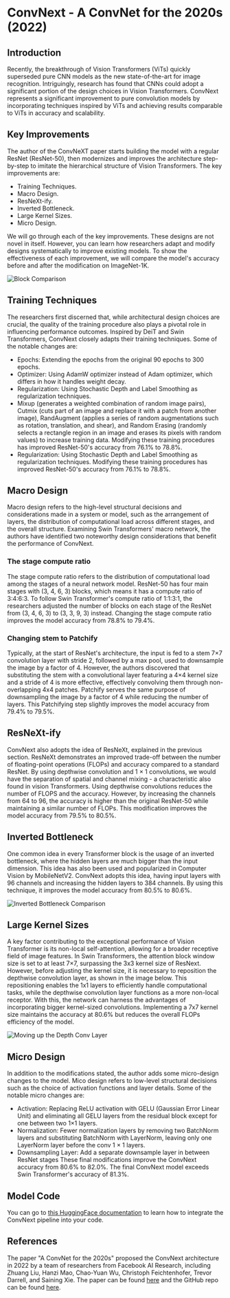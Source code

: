 # ConvNext - A ConvNet for the 2020s (2022)

## Introduction
Recently, the breakthrough of Vision Transformers (ViTs) quickly superseded pure CNN models as the new state-of-the-art for image recognition.
Intriguingly, research has found that CNNs could adopt a significant portion of the design choices in Vision Transformers.
ConvNext represents a significant improvement to pure convolution models by incorporating techniques inspired by ViTs and achieving results comparable to ViTs in accuracy and scalability.


## Key Improvements
The author of the ConvNeXT paper starts building the model with a regular ResNet (ResNet-50), then modernizes and improves the architecture step-by-step to imitate the hierarchical structure of Vision Transformers.
The key improvements are:
- Training Techniques.
- Macro Design.
- ResNeXt-ify.
- Inverted Bottleneck.
- Large Kernel Sizes.
- Micro Design.

We will go through each of the key improvements.
These designs are not novel in itself. However, you can learn how researchers adapt and modify designs systematically to improve existing models.
To show the effectiveness of each improvement, we will compare the model's accuracy before and after the modification on ImageNet-1K.


![Block Comparison](https://huggingface.co/datasets/hf-vision/course-assets/resolve/main/block_comparison.png)


## Training Techniques
The researchers first discerned that, while architectural design choices are crucial, the quality of the training procedure also plays a pivotal role in influencing performance outcomes.
Inspired by DeiT and Swin Transformers, ConvNext closely adapts their training techniques. Some of the notable changes are:
- Epochs: Extending the epochs from the original 90 epochs to 300 epochs.
- Optimizer: Using AdamW optimizer instead of Adam optimizer, which differs in how it handles weight decay.
- Regularization: Using Stochastic Depth and Label Smoothing as regularization techniques.
- Mixup (generates a weighted combination of random image pairs), Cutmix (cuts part of an image and replace it with a patch from another image), RandAugment (applies a series of random augmentations such as rotation, translation, and shear), and Random Erasing (randomly selects a rectangle region in an image and erases its pixels with random values) to increase training data.
Modifying these training procedures has improved ResNet-50's accuracy from 76.1% to 78.8%.
- Regularization: Using Stochastic Depth and Label Smoothing as regularization techniques.
Modifying these training procedures has improved ResNet-50's accuracy from 76.1% to 78.8%.


## Macro Design
Macro design refers to the high-level structural decisions and considerations made in a system or model, such as the arrangement of layers, the distribution of computational load across different stages, and the overall structure.
Examining Swin Transformers' macro network, the authors have identified two noteworthy design considerations that benefit the performance of ConvNext.

### The stage compute ratio
The stage compute ratio refers to the distribution of computational load among the stages of a neural network model.
ResNet-50 has four main stages with (3, 4, 6, 3) blocks, which means it has a compute ratio of 3:4:6:3.
To follow Swin Transformer's compute ratio of 1:1:3:1, the researchers adjusted the number of blocks on each stage of the ResNet from (3, 4, 6, 3) to (3, 3, 9, 3) instead. 
Changing the stage compute ratio improves the model accuracy from 78.8% to 79.4%.

### Changing stem to Patchify
Typically, at the start of ResNet's architecture, the input is fed to a stem 7×7 convolution layer with stride 2, followed by a max pool, used to downsample the image by a factor of 4.
However, the authors discovered that substituting the stem with a convolutional layer featuring a 4×4 kernel size and a stride of 4 is more effective, effectively convolving them through non-overlapping 4x4 patches. 
Patchify serves the same purpose of downsampling the image by a factor of 4 while reducing the number of layers.
This Patchifying step slightly improves the model accuracy from 79.4% to 79.5%.


## ResNeXt-ify
ConvNext also adopts the idea of ResNeXt, explained in the previous section. 
ResNeXt demonstrates an improved trade-off between the number of floating-point operations (FLOPs) and accuracy compared to a standard ResNet.
By using depthwise convolution and 1 × 1 convolutions, we would have the separation of spatial and channel mixing - a characteristic also found in vision Transformers.
Using depthwise convolutions reduces the number of FLOPS and the accuracy.
However, by increasing the channels from 64 to 96, the accuracy is higher than the original ResNet-50 while maintaining a similar number of FLOPs.
This modification improves the model accuracy from 79.5% to 80.5%.


## Inverted Bottleneck
One common idea in every Transformer block is the usage of an inverted bottleneck, where the hidden layers are much bigger than the input dimension. 
This idea has also been used and popularized in Computer Vision by MobileNetV2.
ConvNext adopts this idea, having input layers with 96 channels and increasing the hidden layers to 384 channels.
By using this technique, it improves the model accuracy from 80.5% to 80.6%.


![Inverted Bottleneck Comparison](https://huggingface.co/datasets/hf-vision/course-assets/resolve/main/inverted_bottleneck.png)


## Large Kernel Sizes
A key factor contributing to the exceptional performance of Vision Transformer is its non-local self-attention, allowing for a broader receptive field of image features.
In Swin Transformers, the attention block window size is set to at least 7×7, surpassing the 3x3 kernel size of ResNext. 
However, before adjusting the kernel size, it is necessary to reposition the depthwise convolution layer, as shown in the image below. 
This repositioning enables the 1x1 layers to efficiently handle computational tasks, while the depthwise convolution layer functions as a more non-local receptor.
With this, the network can harness the advantages of incorporating bigger kernel-sized convolutions. 
Implementing a 7x7 kernel size maintains the accuracy at 80.6% but reduces the overall FLOPs efficiency of the model.


![Moving up the Depth Conv Layer](https://huggingface.co/datasets/hf-vision/course-assets/resolve/main/depthwise_moveup.png)


## Micro Design
In addition to the modifications stated, the author adds some micro-design changes to the model.
Mico design refers to low-level structural decisions such as the choice of activation functions and layer details.
Some of the notable micro changes are:
- Activation: Replacing ReLU activation with GELU (Gaussian Error Linear Unit) and eliminating all GELU layers from the residual block except for one between two 1×1 layers.
- Normalization: Fewer normalization layers by removing two BatchNorm layers and substituting BatchNorm with LayerNorm, leaving only one LayerNorm layer before the conv 1 × 1 layers.
- Downsampling Layer: Add a separate downsample layer in between ResNet stages
These final modifications improve the ConvNext accuracy from 80.6% to 82.0%.
The final ConvNext model exceeds Swin Transformer's accuracy of 81.3%.


## Model Code
You can go to [this HuggingFace documentation](https://huggingface.co/docs/transformers/model_doc/convnext) to learn how to integrate the ConvNext pipeline into your code.


## References
The paper "A ConvNet for the 2020s" proposed the ConvNext architecture in 2022 by a team of researchers from Facebook AI Research, including Zhuang Liu, Hanzi Mao, Chao-Yuan Wu, Christoph Feichtenhofer, Trevor Darrell, and Saining Xie.
The paper can be found [here](https://arxiv.org/abs/2201.03545) and the GitHub repo can be found [here](https://github.com/facebookresearch/ConvNeXt).